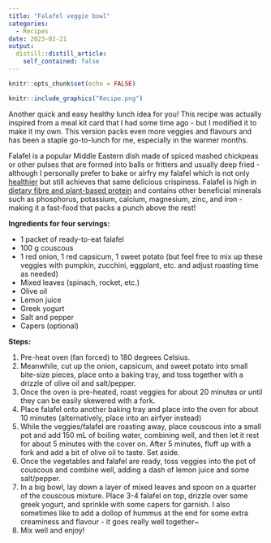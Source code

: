```yaml
---
title: "Falafel veggie bowl"
categories:
  - Recipes
date: 2023-02-21
output:
  distill::distill_article:
    self_contained: false
---
```

```r
knitr::opts_chunk$set(echo = FALSE)
```

```r
knitr::include_graphics("Recipe.png")
```

Another quick and easy healthy lunch idea for you! This recipe was actually inspired from a meal kit card that I had some time ago - but I modified it to make it my own. This version packs even more veggies and flavours and has been a staple go-to-lunch for me, especially in the warmer months.

Falafel is a popular Middle Eastern dish made of spiced mashed chickpeas or other pulses that are formed into balls or fritters and usually deep fried - although I personally prefer to bake or airfry my falafel which is not only [healthier](https://www.mdpi.com/2304-8158/10/11/2567) but still achieves that same delicious crispiness. Falafel is high in [dietary fibre and plant-based protein](https://www.scirp.org/journal/paperinformation.aspx?paperid=80589) and contains other beneficial minerals such as phosphorus, potassium, calcium, magnesium, zinc, and iron - making it a fast-food that packs a punch above the rest!

**Ingredients for four servings:**

* 1 packet of ready-to-eat falafel 
* 100 g couscous
* 1 red onion, 1 red capsicum, 1 sweet potato (but feel free to mix up these veggies with pumpkin, zucchini, eggplant, etc. and adjust roasting time as needed)
* Mixed leaves (spinach, rocket, etc.)
* Olive oil 
* Lemon juice
* Greek yogurt
* Salt and pepper
* Capers (optional)

**Steps:**

1. Pre-heat oven (fan forced) to 180 degrees Celsius.
2. Meanwhile, cut up the onion, capsicum, and sweet potato into small bite-size pieces, place onto a baking tray, and toss together with a drizzle of olive oil and salt/pepper.
3. Once the oven is pre-heated, roast veggies for about 20 minutes or until they can be easily skewered with a fork.
4. Place falafel onto another baking tray and place into the oven for about 10 minutes (alternatively, place into an airfyer instead)
5. While the veggies/falafel are roasting away, place couscous into a small pot and add 150 mL of boiling water, combining well, and then let it rest for about 5 minutes with the cover on. After 5 minutes, fluff up with a fork and add a bit of olive oil to taste. Set aside.
6. Once the vegetables and falafel are ready, toss veggies into the pot of couscous and combine well, adding a dash of lemon juice and some salt/pepper. 
7. In a big bowl, lay down a layer of mixed leaves and spoon on a quarter of the couscous mixture. Place 3-4 falafel on top, drizzle over some greek yogurt, and sprinkle with some capers for garnish. I also sometimes like to add a dollop of hummus at the end for some extra creaminess and flavour - it goes really well together~
8. Mix well and enjoy!

